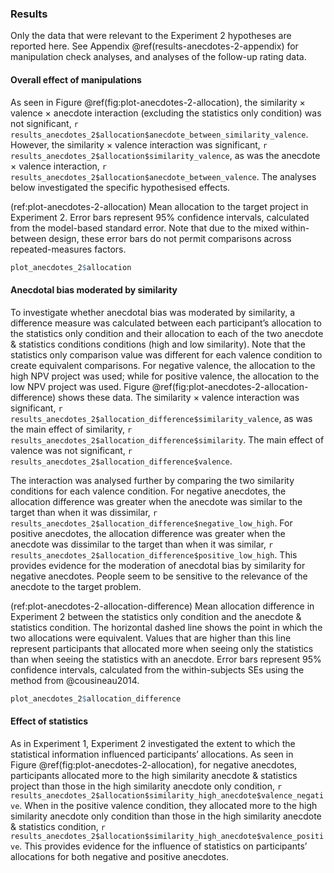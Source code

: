 ### Results

Only the data that were relevant to the Experiment 2 hypotheses are reported
here. See Appendix \@ref(results-anecdotes-2-appendix) for manipulation check
analyses, and analyses of the follow-up rating data.

#### Overall effect of manipulations

As seen in Figure \@ref(fig:plot-anecdotes-2-allocation), the similarity
$\times$ valence $\times$ anecdote interaction (excluding the statistics only
condition) was not significant,
`r results_anecdotes_2$allocation$anecdote_between_similarity_valence`. However,
the similarity $\times$ valence interaction was significant,
`r results_anecdotes_2$allocation$similarity_valence`, as was the anecdote
$\times$ valence interaction,
`r results_anecdotes_2$allocation$anecdote_between_valence`. The analyses below investigated the specific hypothesised effects.

(ref:plot-anecdotes-2-allocation) Mean allocation to the target project in Experiment 2. Error bars represent 95% confidence intervals, calculated from the model-based standard error. Note that due to the mixed within-between design, these error bars do not permit comparisons across repeated-measures factors.

```r
plot_anecdotes_2$allocation
```

#### Anecdotal bias moderated by similarity

To investigate whether anecdotal bias was moderated by similarity, a difference
measure was calculated between each participant's allocation to the statistics
only condition and their allocation to each of the two anecdote & statistics
conditions conditions (high and low similarity). Note that the statistics only
comparison value was different for each valence condition to create equivalent
comparisons. For negative valence, the allocation to the high NPV project was
used; while for positive valence, the allocation to the low NPV project was
used. Figure \@ref(fig:plot-anecdotes-2-allocation-difference) shows these data.
The similarity $\times$ valence interaction was significant,
`r results_anecdotes_2$allocation_difference$similarity_valence`, as was the
main effect of similarity,
`r results_anecdotes_2$allocation_difference$similarity`. The main effect of
valence was not significant,
`r results_anecdotes_2$allocation_difference$valence`.

The interaction was analysed further by comparing the two similarity conditions
for each valence condition. For negative anecdotes, the allocation difference
was greater when the anecdote was similar to the target than when it was
dissimilar, `r results_anecdotes_2$allocation_difference$negative_low_high`. For
positive anecdotes, the allocation difference was greater when the anecdote was
dissimilar to the target than when it was similar,
`r results_anecdotes_2$allocation_difference$positive_low_high`. This provides
evidence for the moderation of anecdotal bias by similarity for negative
anecdotes. People seem to be sensitive to the relevance of the anecdote to the
target problem.

(ref:plot-anecdotes-2-allocation-difference) Mean allocation difference in Experiment 2 between the statistics only condition and the anecdote & statistics condition. The horizontal dashed line shows the point in which the two allocations were equivalent. Values that are higher than this line represent participants that allocated more when seeing only the statistics than when seeing the statistics with an anecdote. Error bars represent 95% confidence intervals, calculated from the within-subjects SEs using the method from @cousineau2014.

```r
plot_anecdotes_2$allocation_difference
```

#### Effect of statistics

As in Experiment 1, Experiment 2 investigated the extent to which the
statistical information influenced participants' allocations. As seen in
Figure \@ref(fig:plot-anecdotes-2-allocation), for negative anecdotes,
participants allocated more to the high similarity anecdote & statistics project
than those in the high similarity anecdote only condition,
`r results_anecdotes_2$allocation$similarity_high_anecdote$valence_negative`.
When in the positive valence condition, they allocated more to the high
similarity anecdote only condition than those in the high similarity anecdote &
statistics condition,
`r results_anecdotes_2$allocation$similarity_high_anecdote$valence_positive`.
This provides evidence for the influence of statistics on participants'
allocations for both negative and positive anecdotes.
